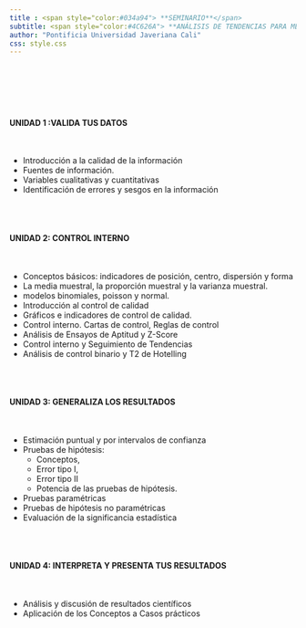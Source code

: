 ```yaml
---
title : <span style="color:#034a94"> **SEMINARIO**</span>
subtitle: <span style="color:#4C626A"> **ANÁLISIS DE TENDENCIAS PARA MÉTODOS CUANTITATIVOS Y CUALITATIVOS**</span>
author: "Pontificia Universidad Javeriana Cali"
css: style.css
---
```



<br/><br/>

### 
 
<br/>

#### **UNIDAD 1 :VALIDA TUS DATOS**

<br/>

* Introducción a la calidad de la información
* Fuentes de información.
* Variables cualitativas y cuantitativas
* Identificación de errores y sesgos en la información

<br/><br/>

#### **UNIDAD 2: CONTROL INTERNO** 

<br/>

* Conceptos básicos: indicadores de posición, centro, dispersión y forma
* La media muestral, la proporción muestral y la varianza muestral.
* modelos binomiales, poisson y normal.  
* Introducción al control de calidad
* Gráficos e indicadores de control de calidad. 
* Control interno.  Cartas de control, Reglas de control 
* Análisis de Ensayos de Aptitud y Z-Score
* Control interno y Seguimiento de Tendencias
* Análisis de control binario y T2 de Hotelling

<br/><br/>

#### **UNIDAD 3: GENERALIZA LOS RESULTADOS**

<br/>

* Estimación puntual y por intervalos de confianza
* Pruebas de hipótesis: 
  * Conceptos, 
  * Error tipo I, 
  * Error tipo II 
  * Potencia de las pruebas de hipótesis. 
* Pruebas paramétricas 
* Pruebas de hipótesis no paramétricas
* Evaluación de la significancia estadística

<br/><br/>

#### **UNIDAD 4: INTERPRETA Y PRESENTA TUS RESULTADOS**

<br/>

* Análisis y discusión de resultados científicos
* Aplicación de los Conceptos a Casos prácticos


<br/><br/>

 